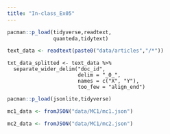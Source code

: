```yaml
---
title: "In-class_Ex05"
---
```


```r
pacman::p_load(tidyverse,readtext,
               quanteda,tidytext)
```

```r
text_data <- readtext(paste0("data/articles","/*"))
```

```         
txt_data_splitted <- text_data %>%
  separate_wider_delim("doc_id",
                       delim = "_0_",
                       names = c("X", "Y"),
                       too_few = "align_end")
```

```r
pacman::p_load(jsonlite,tidyverse)
```

```r
mc1_data <- fromJSON("data/MC1/mc1.json")
```

```r
mc2_data <- fromJSON("data/MC1/mc2.json")
```
